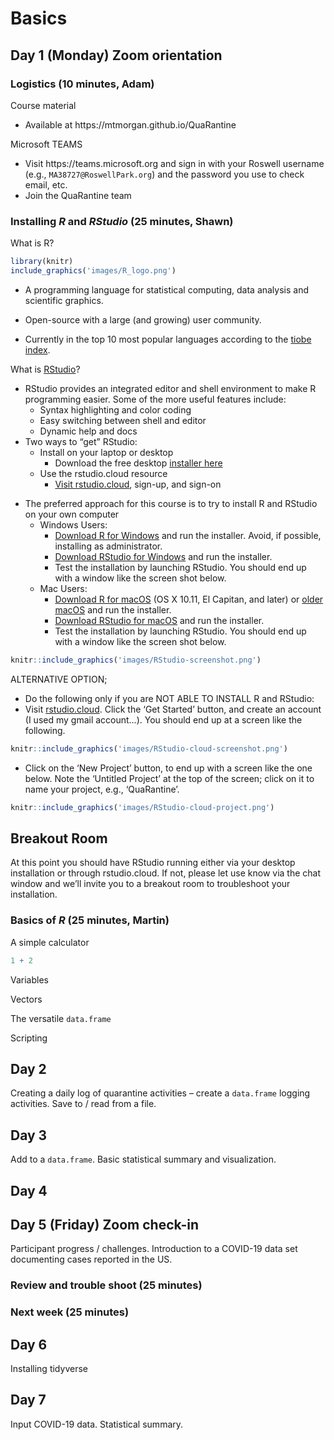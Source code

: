 # Basics {#one}

## Day 1 (Monday) Zoom orientation

### Logistics (10 minutes, Adam)

Course material

- Available at https://mtmorgan.github.io/QuaRantine

Microsoft TEAMS

- Visit https://teams.microsoft.org and sign in with your Roswell username (e.g., `MA38727@RoswellPark.org`) and the password you use to check email, etc.
- Join the QuaRantine team

### Installing _R_ and _RStudio_ (25 minutes, Shawn)

What is R?

```r
library(knitr)
include_graphics('images/R_logo.png')
```

- A programming language for statistical computing, data
analysis and scientific graphics.

- Open-source with a large (and growing) user community.

- Currently in the top 10 most popular languages according to the [tiobe index][].

[tiobe index]: https://www.tiobe.com/tiobe-index/

What is [RStudio][]?

[RStudio]: https://rstudio.com/

- RStudio provides an integrated editor and shell environment to make R programming easier. Some of the more useful features include:
    - Syntax highlighting and color coding
    - Easy switching between shell and editor
    - Dynamic help and docs
    
- Two ways to "get" RStudio:
    - Install on your laptop or desktop
        - Download the free desktop [installer here][]
    - Use the rstudio.cloud resource
        - [Visit rstudio.cloud][], sign-up, and sign-on

[installer here]:  https://rstudio.com/products/rstudio/download/#download

[Visit rstudio.cloud]: https://rstudio.cloud/

- The preferred approach for this course is to try to install R and RStudio on your own computer
  - Windows Users:
    - [Download R for Windows][] and run the installer. Avoid, if possible, installing as administrator.
    - [Download RStudio for Windows][] and run the installer.
    - Test the installation by launching RStudio. You should end up with a window like the screen shot below.
  - Mac Users:
    - [Download R for macOS][] (OS X 10.11, El Capitan, and later) or [older macOS][] and run the installer.
    - [Download RStudio for macOS][] and run the installer.
    - Test the installation by launching RStudio. You should end up with a window like the screen shot below.

[Download R for Windows]: https://cran.rstudio.com/bin/windows/base/R-3.6.3-win.exe

[Download Rstudio for Windows]: https://download1.rstudio.org/desktop/windows/RStudio-1.2.5033.exe

[Download R for macOS]: https://cran.rstudio.com/bin/macosx/R-3.6.3.pkg

[older macOS]: https://cran.rstudio.com/bin/macosx/R-3.6.3.nn.pkg

[Download Rstudio for macOS]: https://download1.rstudio.org/desktop/macos/RStudio-1.2.5033.dmg 

```r
knitr::include_graphics('images/RStudio-screenshot.png')
```

ALTERNATIVE OPTION;

- Do the following only if you are NOT ABLE TO INSTALL R and RStudio:
- Visit [rstudio.cloud][]. Click the 'Get Started' button, and create an account (I used my gmail account...). You should end up at a screen like the following.

```r
knitr::include_graphics('images/RStudio-cloud-screenshot.png')
```

- Click on the 'New Project' button, to end up with a screen like the one below. Note the 'Untitled Project' at the top of the screen; click on it to name your project, e.g., 'QuaRantine'.

```r
knitr::include_graphics('images/RStudio-cloud-project.png')
```

[rstudio.cloud]: https://rstudio.cloud/

## Breakout Room
At this point you should have RStudio running either via your desktop installation or through rstudio.cloud. If not, please let use know via the chat window and we'll invite you to a breakout room to troubleshoot your installation.

### Basics of _R_ (25 minutes, Martin)

A simple calculator

```r
1 + 2
```

Variables

Vectors

The versatile `data.frame`

Scripting


## Day 2

Creating a daily log of quarantine activities -- create a `data.frame` logging activities. Save to / read from a file.

## Day 3

Add to a `data.frame`. Basic statistical summary and visualization.

## Day 4

## Day 5 (Friday) Zoom check-in

Participant progress / challenges. Introduction to a COVID-19 data set documenting cases reported in the US.

### Review and trouble shoot (25 minutes)

### Next week (25 minutes)

## Day 6

Installing tidyverse

## Day 7

Input COVID-19 data. Statistical summary.
